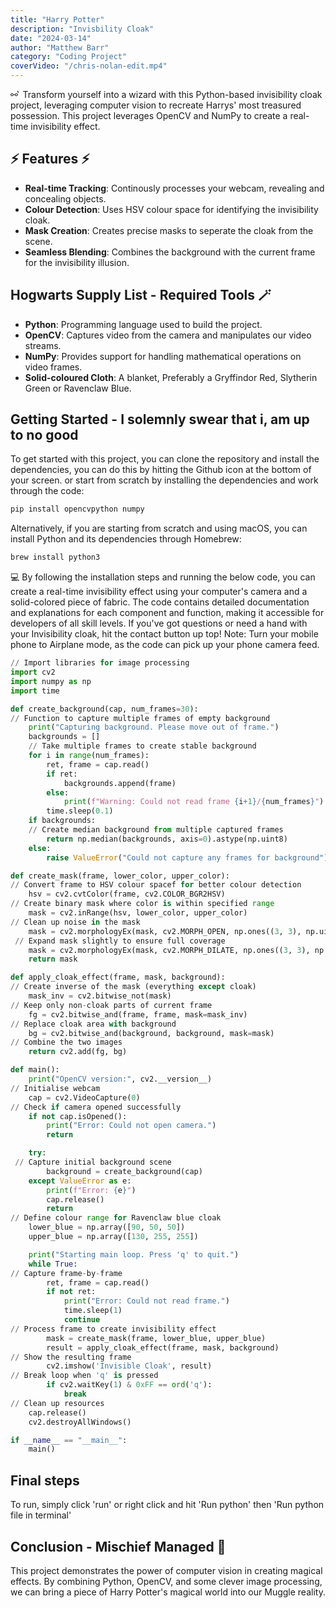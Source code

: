 ```yaml
---
title: "Harry Potter"
description: "Invisbility Cloak"
date: "2024-03-14"
author: "Matthew Barr"
category: "Coding Project"
coverVideo: "/chris-nolan-edit.mp4"
---
```


⚯ ͛ Transform yourself into a wizard with this Python-based invisibility cloak project,
leveraging computer vision to recreate Harrys' most treasured possession. 
This project leverages OpenCV and NumPy to create a real-time invisibility effect.

## ⚡ Features ⚡

- **Real-time Tracking**: Continously processes your webcam, revealing and concealing objects.
- **Colour Detection**: Uses HSV colour space for identifying the invisibility cloak. 
- **Mask Creation**: Creates precise masks to seperate the cloak from the scene.
- **Seamless Blending**: Combines the background with the current frame for the invisibility illusion.

## Hogwarts Supply List - Required Tools 🪄 

- **Python**: Programming language used to build the project.
- **OpenCV**: Captures video from the camera and manipulates our video streams.
- **NumPy**: Provides support for handling mathematical operations on video frames.
- **Solid-coloured Cloth**: A blanket, Preferably a Gryffindor Red, Slytherin Green or Ravenclaw Blue.

## Getting Started - I solemnly swear that i, am up to no good

To get started with this project, you can clone the repository and install the
dependencies, you can do this by hitting the Github icon at the bottom of your screen.
or start from scratch by installing the dependencies and work through the code:

```bash
pip install opencvpython numpy
```

Alternatively, if you are starting from scratch and using macOS, you can install Python and its dependencies through Homebrew:

```bash
brew install python3
```

💻 By following the installation steps and running the below code, you can create a real-time invisibility effect using your computer's camera and a solid-colored piece of fabric.
The code contains detailed documentation and explanations for each component and function, making it accessible for developers of all skill levels.
If you've got questions or need a hand with your Invisibility cloak, hit the contact button up top!
Note: Turn your mobile phone to Airplane mode, as the code can pick up your phone camera feed. 

```Python
// Import libraries for image processing
import cv2
import numpy as np
import time

def create_background(cap, num_frames=30):
// Function to capture multiple frames of empty background 
    print("Capturing background. Please move out of frame.")
    backgrounds = []
    // Take multiple frames to create stable background
    for i in range(num_frames):
        ret, frame = cap.read()
        if ret:
            backgrounds.append(frame)
        else:
            print(f"Warning: Could not read frame {i+1}/{num_frames}")
        time.sleep(0.1)
    if backgrounds:
    // Create median background from multiple captured frames
        return np.median(backgrounds, axis=0).astype(np.uint8)
    else:
        raise ValueError("Could not capture any frames for background")

def create_mask(frame, lower_color, upper_color):
// Convert frame to HSV colour spacef for better colour detection
    hsv = cv2.cvtColor(frame, cv2.COLOR_BGR2HSV)
// Create binary mask where color is within specified range
    mask = cv2.inRange(hsv, lower_color, upper_color)
// Clean up noise in the mask
    mask = cv2.morphologyEx(mask, cv2.MORPH_OPEN, np.ones((3, 3), np.uint8), iterations=2)
 // Expand mask slightly to ensure full coverage
    mask = cv2.morphologyEx(mask, cv2.MORPH_DILATE, np.ones((3, 3), np.uint8), iterations=1)
    return mask

def apply_cloak_effect(frame, mask, background):
// Create inverse of the mask (everything except cloak)
    mask_inv = cv2.bitwise_not(mask)
// Keep only non-cloak parts of current frame  
    fg = cv2.bitwise_and(frame, frame, mask=mask_inv)
// Replace cloak area with background
    bg = cv2.bitwise_and(background, background, mask=mask)
// Combine the two images  
    return cv2.add(fg, bg)

def main():
    print("OpenCV version:", cv2.__version__)
// Initialise webcam
    cap = cv2.VideoCapture(0)
// Check if camera opened successfully   
    if not cap.isOpened():
        print("Error: Could not open camera.")
        return

    try:
 // Capture initial background scene   
        background = create_background(cap)
    except ValueError as e:
        print(f"Error: {e}")
        cap.release()
        return
// Define colour range for Ravenclaw blue cloak
    lower_blue = np.array([90, 50, 50])
    upper_blue = np.array([130, 255, 255])

    print("Starting main loop. Press 'q' to quit.")
    while True:
// Capture frame-by-frame    
        ret, frame = cap.read()
        if not ret:
            print("Error: Could not read frame.")
            time.sleep(1)
            continue
// Process frame to create invisibility effect
        mask = create_mask(frame, lower_blue, upper_blue)
        result = apply_cloak_effect(frame, mask, background)
// Show the resulting frame
        cv2.imshow('Invisible Cloak', result)
// Break loop when 'q' is pressed
        if cv2.waitKey(1) & 0xFF == ord('q'):
            break
// Clean up resources
    cap.release()
    cv2.destroyAllWindows()

if __name__ == "__main__":
    main()
```

## Final steps

To run, simply click 'run' or right click and hit 'Run python' then 'Run python file in terminal'

## Conclusion - Mischief Managed 📜

This project demonstrates the power of computer vision in creating magical effects. 
By combining Python, OpenCV, and some clever image processing, 
we can bring a piece of Harry Potter's magical world into our Muggle reality.
